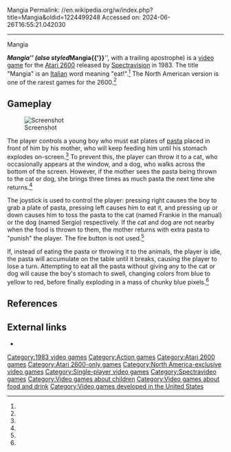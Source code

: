 Mangia
Permalink: //en.wikipedia.org/w/index.php?title=Mangia&oldid=1224499248
Accessed on: 2024-06-26T16:55:21.042030



------
Mangia
{{Infobox video game
|title = Mangia
|image = File:Mangia'_1983_Atari_2600_Cover_Art.jpg
|developer = 
|publisher = [[Spectravideo|Spectravision]]
|designer =
|engine = 
|released = {{vgrelease|NA|1983<ref>[http://www.gamefaqs.com/atari2600/584872-mangia/data ''Mangia''] at [[GameFAQs]]</ref>}}
|genre = [[Action video game|Action]]
|modes = [[Single-player]]
|platforms = [[Atari 2600]]
}}

'''''Mangia''''' (also styled '''''Mangia{{'}}''''', with a trailing apostrophe) is a [[video game]] for the [[Atari 2600]] released by [[Spectravideo|Spectravision]] in 1983. The title "Mangia" is an [[Italian language|Italian]] word meaning "eat!".<ref name=mangia /> The North American version is one of the rarest games for the 2600.<ref name="AArarity" />

==Gameplay==
[[Image:Mangia explosion screenshot.png|thumb|left|Screenshot]]

The player controls a young boy who must eat plates of [[pasta]] placed in front of him by his mother, who will keep feeding him until his stomach explodes on-screen.<ref name="AAmanual" /> To prevent this, the player can throw it to a cat, who occasionally appears at the window, and a dog, who walks across the bottom of the screen. However, if the mother sees the pasta being thrown to the cat or dog, she brings three times as much pasta the next time she returns.<ref name="AAmanual" />

The joystick is used to control the player: pressing right causes the boy to grab a plate of pasta, pressing left causes him to eat it, and pressing up or down causes him to toss the pasta to the cat (named Frankie in the manual) or the dog (named Sergio) respectively. If the cat and dog are not nearby when the food is thrown to them, the mother returns with extra pasta to "punish" the player. The fire button is not used.<ref name="AAmanual" />

If, instead of eating the pasta or throwing it to the animals, the player is idle, the pasta will accumulate on the table until it breaks, causing the player to lose a turn. Attempting to eat all the pasta without giving any to the cat or dog will cause the boy's stomach to swell, changing colors from blue to yellow to red, before finally exploding in a mass of chunky blue pixels.<ref name="AAmanual" />

== References ==
{{Reflist|refs=
<ref name="AArarity">{{cite web
 | url = http://www.atariage.com/software_search.html?SystemID=2600
 | title = Atari 2600 Rarity Guide
 | work = [[AtariAge]]
 | access-date = September 23, 2010
 | archive-url = https://web.archive.org/web/20080501165134/http://www.atariage.com/software_search.html?SystemID=2600
 | archive-date = May 1, 2008
 | url-status = dead
 }}</ref>
<ref name="AAmanual">{{cite web
 | url  = http://www.atariage.com/manual_html_page.html?SoftwareLabelID=283
 | title = Atari 2600 Manuals: Mangia (Spectravision)
 | work = [[AtariAge]]
 | access-date = September 23, 2010 }}
</ref>
<ref name=mangia>{{cite web
 | url  = https://www.duolingo.com/dictionary/Italian/mangiare-verb-infinitive/911386cd06adb9e633b8e339b612e80f
 | title = Mangiare
 | work = Duolingo
 | access-date = July 11, 2017 }}
</ref>
}}

==External links==
*{{atarimania|id=16708}}

[[Category:1983 video games]]
[[Category:Action games]]
[[Category:Atari 2600 games]]
[[Category:Atari 2600-only games]]
[[Category:North America-exclusive video games]]
[[Category:Single-player video games]]
[[Category:Spectravideo games]]
[[Category:Video games about children]]
[[Category:Video games about food and drink]]
[[Category:Video games developed in the United States]]
